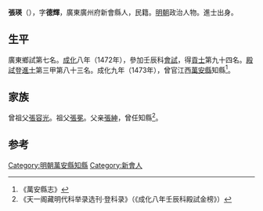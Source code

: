 {{Otheruses|other=名为张瑛的其他人物|张瑛}}
{{Otheruses|other=名为张德辉的其他人物|张德辉}}

'''張瑛'''（{{bd|1438年||？}}），字'''德輝'''，廣東廣州府新會縣人，民籍。[[明朝|明朝]]政治人物。進士出身。

==生平==
廣東鄉試第七名。[[成化|成化]]八年（1472年），參加壬辰科[[會試|會試]]，得[[貢士|貢士]]第九十四名。[[殿試|殿試]]登[[進士|進士]]第三甲第八十三名。成化九年（1473年），曾官江西[[萬安縣|萬安縣]]知縣<ref>《萬安縣志》</ref>。

==家族==
曾祖父[[張容光|張容光]]。祖父[[張冕|張冕]]。父亲[[張紳|張紳]]，曾任知縣<ref>《天一阁藏明代科举录选刊·登科录》（《成化八年壬辰科殿試金榜》）</ref>。

==参考==
{{reflist}}
{{明朝人物小作品}}
{{成化八年壬辰科殿試金榜}}
{{DEFAULTSORT:Zhang張}}

[[Category:明朝萬安縣知縣|Category:明朝萬安縣知縣]]
[[Category:新會人|Category:新會人]]